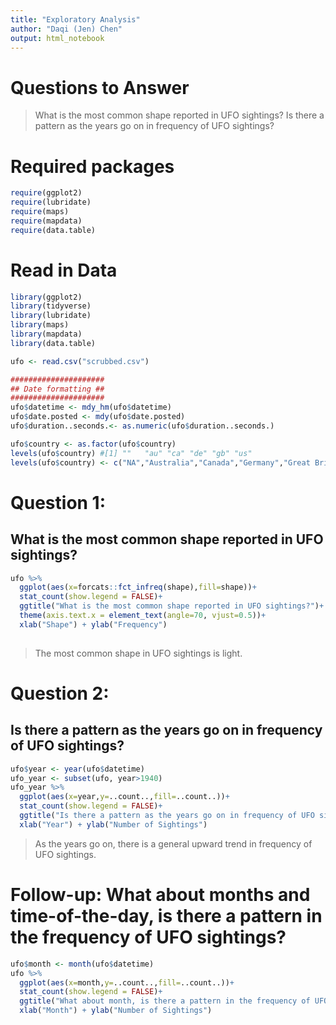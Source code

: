 ```yaml
---
title: "Exploratory Analysis"
author: "Daqi (Jen) Chen"
output: html_notebook
---
```


# Questions to Answer
> What is the most common shape reported in UFO sightings?
> Is there a pattern as the years go on in frequency of UFO sightings?


# Required packages 

```r
require(ggplot2)
require(lubridate)
require(maps)
require(mapdata)
require(data.table)

```

# Read in Data

```r
library(ggplot2)
library(tidyverse)
library(lubridate)
library(maps)
library(mapdata)
library(data.table)

ufo <- read.csv("scrubbed.csv")

#####################
## Date formatting ##
#####################
ufo$datetime <- mdy_hm(ufo$datetime) 
ufo$date.posted <- mdy(ufo$date.posted)
ufo$duration..seconds.<- as.numeric(ufo$duration..seconds.)

ufo$country <- as.factor(ufo$country) 
levels(ufo$country) #[1] ""   "au" "ca" "de" "gb" "us"
levels(ufo$country) <- c("NA","Australia","Canada","Germany","Great Britain","US")
```




# Question 1:
## What is the most common shape reported in UFO sightings?

```r
ufo %>%
  ggplot(aes(x=forcats::fct_infreq(shape),fill=shape))+
  stat_count(show.legend = FALSE)+
  ggtitle("What is the most common shape reported in UFO sightings?")+
  theme(axis.text.x = element_text(angle=70, vjust=0.5))+
  xlab("Shape") + ylab("Frequency")
  
```

> The most common shape in UFO sightings is light.

# Question 2:
## Is there a pattern as the years go on in frequency of UFO sightings?

```r
ufo$year <- year(ufo$datetime)
ufo_year <- subset(ufo, year>1940)
ufo_year %>%
  ggplot(aes(x=year,y=..count..,fill=..count..))+
  stat_count(show.legend = FALSE)+
  ggtitle("Is there a pattern as the years go on in frequency of UFO sightings?")+
  xlab("Year") + ylab("Number of Sightings")
```

> As the years go on, there is a general upward trend in frequency of UFO sightings. 

# Follow-up: What about months and time-of-the-day, is there a pattern in the frequency of UFO sightings?

```r
ufo$month <- month(ufo$datetime)
ufo %>%
  ggplot(aes(x=month,y=..count..,fill=..count..))+
  stat_count(show.legend = FALSE)+
  ggtitle("What about month, is there a pattern in the frequency of UFO sightings?")+
  xlab("Month") + ylab("Number of Sightings")
```